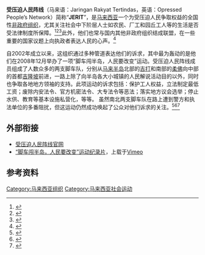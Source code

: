 '''受压迫人民阵线'''（马来语：Jaringan Rakyat Tertindas，英语：Opressed People’s Network）简称“'''JERIT'''”，是[[马来西亚|马来西亚]]一个为受压迫人民争取权益的全国性[[非政府组织|非政府组织]]，尤其关注社会中下阶层人士如农民、厂工和园丘工人等的生活是否受法律制度所保障。<ref>{{zh}}{{cite web|url=http://www.merdekareview.com/news_v2.php?n=2603|title=千五工人国会请愿见国阵议员，再促阿都拉立法制订最低薪金|publisher=独立新闻在线|date=2006-09-22}}{{dead link|date=2017年12月 |bot=InternetArchiveBot |fix-attempted=yes }}</ref><ref>{{zh}}{{cite web|url=http://www.malaysiakini.com/news/130721|author=李伟伦|title=劳动节发表工人十六点宣言，反对消费税，设最低薪金制|publisher=当今大马|date=2010-05-01|accessdate=2011-12-01|archive-date=2011-04-27|archive-url=https://web.archive.org/web/20110427012627/http://www.malaysiakini.com/news/130721|dead-url=no}}</ref><ref>{{zh}}{{cite web|url=http://www.malaysiakini.com/news/130721|title=社会主义党及受压迫阵线号召，七地同步纠察反对修改劳工法|publisher=当今大马|date=2010-10-11|accessdate=2011-12-01|archive-date=2011-04-27|archive-url=https://web.archive.org/web/20110427012627/http://www.malaysiakini.com/news/130721|dead-url=no}}</ref>此外，他们也常与国内其他非政府组织结成联盟，在一些重要的国家议题上向执政者表达人民的心声。<ref>{{zh}}{{cite web|url=http://www.merdekareview.com/news.php?n=5596|author=林宏祥|title=“集会抗议是人类文化”，三百人向人委会呈备忘录|publisher=独立新闻在线|date=2007-12-19|accessdate=2011-12-01|archive-date=2008-04-30|archive-url=https://web.archive.org/web/20080430084140/http://www.merdekareview.com/news.php?n=5596|dead-url=yes}}</ref>

自2002年成立以来，这组织通过多种管道表达他们的诉求，其中最为轰动的是他们在2008年12月举办了一项“脚车闯半岛，人民要改变”运动。受压迫人民阵线成员组成了人数众多的两支脚车队，分别从[[马来半岛|马来半岛]]北部的[[吉打|吉打]]和南部的[[柔佛|柔佛]]向中部的首都[[吉隆坡|吉隆坡]]前进，一路上除了向半岛各大小城镇的人民解说活动目的以外，同时也争取各地地方领袖的支持。此项运动的诉求包括：保护工人权益，立法制定最低工资；废除内安法令、官方机密法令、大专法令等恶法；落实地方议会选举；停止水供、教育等基本设施私营化，等等。 虽然南北两支脚车队在路上遭到警方和执法单位的多番阻扰，但这运动仍然成功唤起了公众对他们诉求的关注。<ref>{{zh}}{{cite web|url=http://www.sinchew.com.my/node/94084|title=JERIT骑脚车推广人权运动，警至今捕8人调查|publisher=星洲日报|date=2008-12-12}}</ref><ref>{{zh}}{{cite web|url=http://www.merdekareview.com/news.php?n=8355|author=黄书琪|title=“脚车闯半岛”万挠站遭拦截，警方扣留国州议员镇暴队待命|publisher=独立新闻在线|date=2008-12-16|accessdate=2011-12-01|archive-date=2009-02-17|archive-url=https://web.archive.org/web/20090217145454/http://merdekareview.com/news.php?n=8355|dead-url=yes}}</ref><ref>{{zh}}{{cite web|url=http://www.merdekareview.com/news/n/8382.html|author=黄书琪|title=“脚车闯半岛”两周120人被捕，律师公会：意见刺耳也得接受|publisher=独立新闻在线|date=2008-12-18|accessdate=2011-12-01|archive-date=2009-05-01|archive-url=https://web.archive.org/web/20090501180700/http://www.merdekareview.com/news/n/8382.html|dead-url=yes}}</ref>

==外部衔接==
*[http://www.jerit.org/ 受压迫人民阵线官网]{{Wayback|url=http://www.jerit.org/ |date=20111216155332 }}
*[http://vimeo.com/19686370 “脚车闯半岛，人民要改变”运动纪录片]{{Wayback|url=http://vimeo.com/19686370 |date=20150810233654 }}，上载于[[Vimeo|Vimeo]]

== 参考资料 ==
{{reflist|}}

[[Category:马来西亚组织|Category:马来西亚组织]]
[[Category:马来西亚社会运动|Category:马来西亚社会运动]]